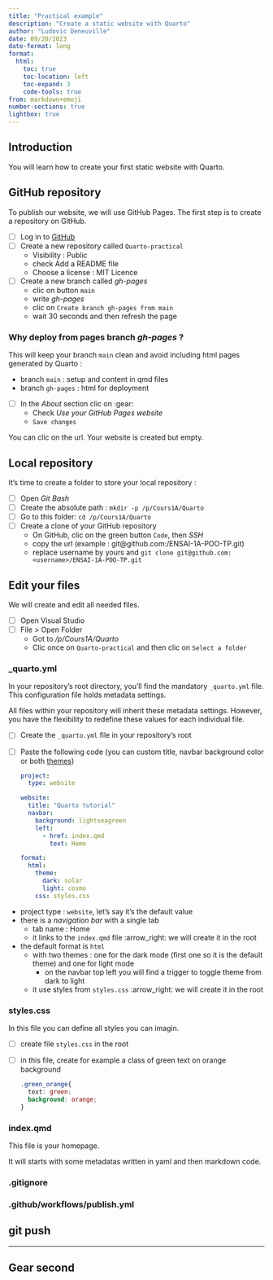 ```yaml
---
title: "Practical example"
description: "Create a static website with Quarto"
author: "Ludovic Deneuville"
date: 09/20/2023
date-format: long
format:
  html:
    toc: true
    toc-location: left
    toc-expand: 3
    code-tools: true
from: markdown+emoji
number-sections: true
lightbox: true
---
```



## Introduction{.unnumbered}

You will learn how to create your first static website with Quarto.

## GitHub repository

To publish our website, we will use GitHub Pages. The first step is to create a repository on GitHub.

- [ ] Log in to [GitHub](https://github.com/){.external target="_blank"}
- [ ] Create a new repository called `Quarto-practical`
  - Visibility : Public
  - check Add a README file
  - Choose a license : MIT Licence
- [ ] Create a new branch called *gh-pages*
  - clic on button `main`
  - write *gh-pages*
  - clic on `Create branch gh-pages from main`
  - wait 30 seconds and then refresh the page

::: {.callout-tip }
### Why deploy from pages branch *gh-pages* ?

This will keep your branch `main` clean and avoid including html pages generated by Quarto : 

- branch `main` : setup and content in qmd files 
- branch `gh-pages` : html for deployment
:::

- [ ] In the *About* section clic on :gear:
  - Check *Use your GitHub Pages website*
  - `Save changes`

You can clic on the url. Your website is created but empty.


## Local repository

It's time to create a folder to store your local repository :

- [ ] Open *Git Bash*
- [ ] Create the absolute path : `mkdir -p /p/Cours1A/Quarto`
- [ ] Go to this folder: `cd /p/Cours1A/Quarto`
- [ ] Create a clone of your GitHub repository
  - On GitHub, clic on the green button `Code`, then *SSH*
  - copy the url (example : git@github.com:<username>/ENSAI-1A-POO-TP.git)
  - replace username by yours and `git clone git@github.com:<username>/ENSAI-1A-POO-TP.git`


## Edit your files

We will create and edit all needed files.

- [ ] Open Visual Studio
- [ ] File > Open Folder
  - Got to */p/Cours1A/Quarto*
  - Clic once on `Quarto-practical` and then clic on `Select a folder`

### _quarto.yml

In your repository's root directory, you'll find the mandatory `_quarto.yml` file. This configuration file holds metadata settings.

All files within your repository will inherit these metadata settings. However, you have the flexibility to redefine these values for each individual file.

- [ ] Create the `_quarto.yml` file in your repository's root
- [ ] Paste the following code (you can custom title, navbar background color or both [themes](https://quarto.org/docs/output-formats/html-themes.html){target="_blank"})
  ```.yml
  project:
    type: website
  
  website:
    title: "Quarto tutorial"
    navbar:
      background: lightseagreen
      left:
        - href: index.qmd
          text: Home
  
  format:
    html:
      theme:
        dark: solar
        light: cosmo
      css: styles.css
  ```

::: {.callout-note title="Let's have a closer look of these metadata"}

- project type : `website`, let's say it's the default value
- there is a *navigation bar* with a single tab
  - tab name : Home
  - it links to the `index.qmd` file :arrow_right: we will create it in the root
- the default format is `html` 
  - with two themes : one for the dark mode (first one so it is the default theme) and one for light mode
    - on the navbar top left you will find a trigger to toggle theme from dark to light
  - it use styles from `styles.css` :arrow_right: we will create it in the root

:::

### styles.css

In this file you can define all styles you can imagin.

- [ ] create file `styles.css` in the root
- [ ] in this file, create for example a class of green text on orange background
  ```.css
  .green_orange{
    text: green;
    background: orange;
  }
  ```

### index.qmd

This file is your homepage.  

It will starts with some metadatas written in yaml and then markdown code.


### .gitignore


### .github/workflows/publish.yml


## git push


---

## Gear second

